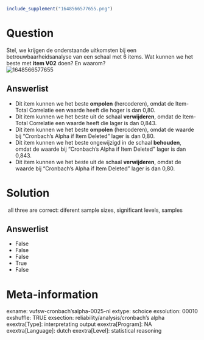 ```r
include_supplement("1648566577655.png")
```

Question
========
Stel, we krijgen de onderstaande uitkomsten bij een
betrouwbaarheidsanalyse van een schaal met 6 items. Wat kunnen we het
beste met **item V02** doen? En waarom?  
<img src="1648566577655.png" class="fr-fic fr-dii enlargeimage tvcss_2"
alt="1648566577655" />

Answerlist
----------
* Dit item kunnen we het beste **ompolen** (hercoderen), omdat de
  Item-Total Correlatie een waarde heeft die hoger is dan 0,80.
* Dit item kunnen we het beste uit de schaal **verwijderen**, omdat de
  Item-Total Correlatie een waarde heeft die lager is dan 0,843.
* Dit item kunnen we het beste **ompolen** (hercoderen), omdat de waarde
  bij “Cronbach’s Alpha if Item Deleted” lager is dan 0,80.
* Dit item kunnen we het beste ongewijzigd in de schaal **behouden**,
  omdat de waarde bij “Cronbach’s Alpha if Item Deleted” lager is dan
  0,843.
* Dit item kunnen we het beste uit de schaal **verwijderen**, omdat de
  waarde bij “Cronbach’s Alpha if Item Deleted” lager is dan 0,80.

Solution
========





 all three are correct: diferent sample sizes, significant levels,
samples




Answerlist
----------
* False
* False
* False
* True
* False

Meta-information
================
exname: vufsw-cronbach'salpha-0025-nl
extype: schoice
exsolution: 00010
exshuffle: TRUE
exsection: reliability/analysis/cronbach's alpha
exextra[Type]: interpretating output
exextra[Program]: NA
exextra[Language]: dutch
exextra[Level]: statistical reasoning


